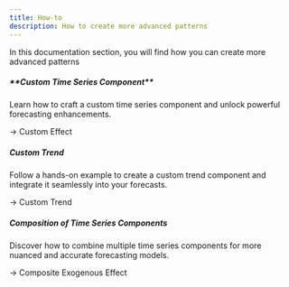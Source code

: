 ```yaml
---
title: How-to
description: How to create more advanced patterns
---
```


In this documentation section, you will find how you can create more advanced patterns


```{=html}
<div class="row">
  <div class="col-md-4 mb-4">
    <div class="card h-100 border-primary text-center">
      <div class="card-body">
        <h5 class="card-title">**Custom Time Series Component**</h5>
        <p class="card-text">Learn how to craft a custom time series component and unlock powerful forecasting enhancements.</p>
        <a class="btn btn-outline-primary">→ Custom Effect</a>
      </div>
    </div>
  </div>

  <div class="col-md-4 mb-4">
    <div class="card h-100 border-primary text-center">
      <div class="card-body">
        <h5 class="card-title">Custom Trend</h5>
        <p class="card-text">Follow a hands-on example to create a custom trend component and integrate it seamlessly into your forecasts.</p>
        <a class="btn btn-outline-primary">→ Custom Trend</a>
      </div>
    </div>
  </div>

  <div class="col-md-4 mb-4">
    <div class="card h-100 border-primary text-center">
      <div class="card-body">
        <h5 class="card-title">Composition of Time Series Components</h5>
        <p class="card-text">Discover how to combine multiple time series components for more nuanced and accurate forecasting models.</p>
        <a  class="btn btn-outline-primary">→ Composite Exogenous Effect</a>
      </div>
    </div>
  </div>
</div>
```